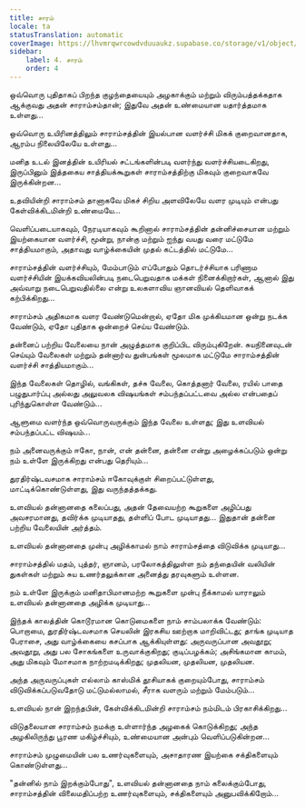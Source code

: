 ```yaml
---
title: சாரம்
locale: ta
statusTranslation: automatic
coverImage: https://lhvmrqwrcowdvduuaukz.supabase.co/storage/v1/object/public/strapi-uploads/small_cover-tratado-de-psicologia-revolucionaria.webp-5e15e1cec4e0ebebcde5d7fc7565d8fd.webp
sidebar:
    label: 4. சாரம்
    order: 4
---
```

ஒவ்வொரு புதிதாகப் பிறந்த குழந்தையையும் அழகாக்கும் மற்றும் விரும்பத்தக்கதாக ஆக்குவது அதன் சாராம்சம்தான்; இதுவே அதன் உண்மையான யதார்த்தமாக உள்ளது...

ஒவ்வொரு உயிரினத்திலும் சாராம்சத்தின் இயல்பான வளர்ச்சி மிகக் குறைவானதாக, ஆரம்ப நிலையிலேயே உள்ளது...

மனித உடல் இனத்தின் உயிரியல் சட்டங்களின்படி வளர்ந்து வளர்ச்சியடைகிறது, இருப்பினும் இத்தகைய சாத்தியக்கூறுகள் சாராம்சத்திற்கு மிகவும் குறைவாகவே இருக்கின்றன...

உதவியின்றி சாராம்சம் தானாகவே மிகச் சிறிய அளவிலேயே வளர முடியும் என்பது கேள்விக்கிடமின்றி உண்மையே...

வெளிப்படையாகவும், நேரடியாகவும் கூறினால் சாராம்சத்தின் தன்னிச்சையான மற்றும் இயற்கையான வளர்ச்சி, மூன்று, நான்கு மற்றும் ஐந்து வயது வரை மட்டுமே சாத்தியமாகும், அதாவது வாழ்க்கையின் முதல் கட்டத்தில் மட்டுமே...

சாராம்சத்தின் வளர்ச்சியும், மேம்பாடும் எப்போதும் தொடர்ச்சியாக பரிணாம வளர்ச்சியின் இயக்கவியலின்படி நடைபெறுவதாக மக்கள் நினைக்கிறார்கள், ஆனால் இது அவ்வாறு நடைபெறுவதில்லை என்று உலகளாவிய ஞானவியல் தெளிவாகக் கற்பிக்கிறது...

சாராம்சம் அதிகமாக வளர வேண்டுமென்றால், ஏதோ மிக முக்கியமான ஒன்று நடக்க வேண்டும், ஏதோ புதிதாக ஒன்றைச் செய்ய வேண்டும்.

தன்னைப் பற்றிய வேலையை நான் அழுத்தமாக குறிப்பிட விரும்புகிறேன். சுயநினைவுடன் செய்யும் வேலைகள் மற்றும் தன்னார்வ துன்பங்கள் மூலமாக மட்டுமே சாராம்சத்தின் வளர்ச்சி சாத்தியமாகும்...

இந்த வேலைகள் தொழில், வங்கிகள், தச்சு வேலை, கொத்தனார் வேலை, ரயில் பாதை பழுதுபார்ப்பு அல்லது அலுவலக விஷயங்கள் சம்பந்தப்பட்டவை அல்ல என்பதைப் புரிந்துகொள்ள வேண்டும்...

ஆளுமை வளர்ந்த ஒவ்வொருவருக்கும் இந்த வேலை உள்ளது; இது உளவியல் சம்பந்தப்பட்ட விஷயம்...

நம் அனைவருக்கும் ஈகோ, நான், என் தன்னை, தன்னை என்று அழைக்கப்படும் ஒன்று நம் உள்ளே இருக்கிறது என்பது தெரியும்...

துரதிர்ஷ்டவசமாக சாராம்சம் ஈகோவுக்குள் சிறைப்பட்டுள்ளது, மாட்டிக்கொண்டுள்ளது, இது வருந்தத்தக்கது.

உளவியல் தன்னானதை கலைப்பது, அதன் தேவையற்ற கூறுகளை அழிப்பது அவசரமானது, தவிர்க்க முடியாதது, தள்ளிப் போட முடியாதது... இதுதான் தன்னை பற்றிய வேலையின் அர்த்தம்.

உளவியல் தன்னானதை முன்பு அழிக்காமல் நாம் சாராம்சத்தை விடுவிக்க முடியாது...

சாராம்சத்தில் மதம், புத்தர், ஞானம், பரலோகத்திலுள்ள நம் தந்தையின் வலியின் துகள்கள் மற்றும் சுய உணர்தலுக்கான அனைத்து தரவுகளும் உள்ளன.

நம் உள்ளே இருக்கும் மனிதாபிமானமற்ற கூறுகளை முன்பு நீக்காமல் யாராலும் உளவியல் தன்னானதை அழிக்க முடியாது...

இந்தக் காலத்தின் கொடூரமான கொடுமைகளை நாம் சாம்பலாக்க வேண்டும்: பொறாமை, துரதிர்ஷ்டவசமாக செயலின் இரகசிய ஊற்றாக மாறிவிட்டது; தாங்க முடியாத பேராசை, அது வாழ்க்கையை கசப்பாக ஆக்கியுள்ளது: அருவருப்பான அவதூறு; அவதூறு, அது பல சோகங்களை உருவாக்குகிறது; குடிப்பழக்கம்; அசிங்கமான காமம், அது மிகவும் மோசமாக நாற்றமடிக்கிறது; முதலியன, முதலியன, முதலியன.

அந்த அருவருப்புகள் எல்லாம் காஸ்மிக் தூசியாகக் குறையும்போது, சாராம்சம் விடுவிக்கப்படுவதோடு மட்டுமல்லாமல், சீராக வளரும் மற்றும் மேம்படும்...

உளவியல் நான் இறந்தபின், கேள்விக்கிடமின்றி சாராம்சம் நம்மிடம் பிரகாசிக்கிறது...

விடுதலையான சாராம்சம் நமக்கு உள்ளார்ந்த அழகைக் கொடுக்கிறது; அந்த அழகிலிருந்து பூரண மகிழ்ச்சியும், உண்மையான அன்பும் வெளிப்படுகின்றன...

சாராம்சம் முழுமையின் பல உணர்வுகளையும், அசாதாரண இயற்கை சக்திகளையும் கொண்டுள்ளது...

"தன்னில் நாம் இறக்கும்போது", உளவியல் தன்னானதை நாம் கலைக்கும்போது, சாராம்சத்தின் விலைமதிப்பற்ற உணர்வுகளையும், சக்திகளையும் அனுபவிக்கிறோம்...

